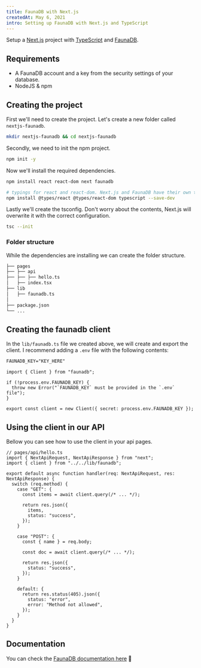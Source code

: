 ```yaml
---
title: FaunaDB with Next.js
createdAt: May 6, 2021
intro: Setting up FaunaDB with Next.js and TypeScript
---
```


Setup a [Next.js](https://nextjs.org) project with [TypeScript](https://www.typescriptlang.org/) and [FaunaDB](https://faunadb.com).

## Requirements

- A FaunaDB account and a key from the security settings of your database.
- NodeJS & npm

## Creating the project

First we'll need to create the project. Let's create a new folder called `nextjs-faunadb`.

```bash
mkdir nextjs-faunadb && cd nextjs-faunadb
```

Secondly, we need to init the npm project.

```bash
npm init -y
```

Now we'll install the required dependencies.

```bash
npm install react react-dom next faunadb

# typings for react and react-dom. Next.js and FaunaDB have their own typings 🎉
npm install @types/react @types/react-dom typescript --save-dev
```

Lastly we'll create the tsconfig. Don't worry about the contents, Next.js will overwrite it with the correct configuration.

```bash
tsc --init
```

### Folder structure

While the dependencies are installing we can create the folder structure.

```bash
├── pages
├── ├── api
├── ├── ├── hello.ts
│   ├── index.tsx
├── lib
│   ├── faunadb.ts
│
├── package.json
└── ...
```

## Creating the faunadb client

In the `lib/faunadb.ts` file we created above, we will create and export the client. I recommend adding a `.env` file with the following contents:

```txt
FAUNADB_KEY="KEY_HERE"
```

```tsx
import { Client } from "faunadb";

if (!process.env.FAUNADB_KEY) {
  throw new Error("`FAUNADB_KEY` must be provided in the `.env` file");
}

export const client = new Client({ secret: process.env.FAUNADB_KEY });
```

## Using the client in our API

Bellow you can see how to use the client in your api pages.

```tsx
// pages/api/hello.ts
import { NextApiRequest, NextApiResponse } from "next";
import { client } from "../../lib/faunadb";

export default async function handler(req: NextApiRequest, res: NextApiResponse) {
  switch (req.method) {
    case "GET": {
      const items = await client.query(/* ... */);

      return res.json({
        items,
        status: "success",
      });
    }

    case "POST": {
      const { name } = req.body;

      const doc = await client.query(/* ... */);

      return res.json({
        status: "success",
      });
    }

    default: {
      return res.status(405).json({
        status: "error",
        error: "Method not allowed",
      });
    }
  }
}
```

## Documentation

You can check the [FaunaDB documentation here](https://docs.fauna.com/) 🚀

